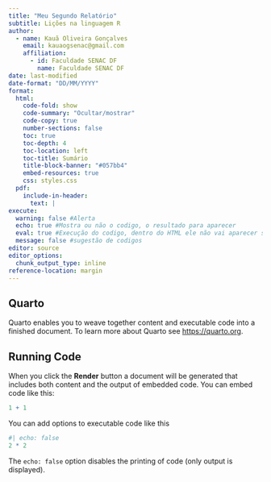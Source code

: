 ---
title: "Meu Segundo Relatório"
subtitle: Lições na linguagem R
author:
  - name: Kauã Oliveira Gonçalves
    email: kauaogsenac@gmail.com
    affiliation: 
      - id: Faculdade SENAC DF
        name: Faculdade SENAC DF
date: last-modified
date-format: "DD/MM/YYYY"
format:
  html:
    code-fold: show
    code-summary: "Ocultar/mostrar"
    code-copy: true
    number-sections: false
    toc: true
    toc-depth: 4
    toc-location: left
    toc-title: Sumário
    title-block-banner: "#057bb4"
    embed-resources: true
    css: styles.css
  pdf:
    include-in-header: 
      text: |
execute:
  warning: false #Alerta
  echo: true #Mostra ou não o codigo, o resultado para aparecer
  eval: true #Execução do codigo, dentro do HTML ele não vai aparecer se estiver false
  message: false #sugestão de codigos
editor: source
editor_options: 
  chunk_output_type: inline
reference-location: margin
---

## Quarto

Quarto enables you to weave together content and executable code into a finished document. To learn more about Quarto see <https://quarto.org>.

## Running Code

When you click the **Render** button a document will be generated that includes both content and the output of embedded code. You can embed code like this:

```{r}
1 + 1
```

You can add options to executable code like this

```{r}
#| echo: false
2 * 2
```

The `echo: false` option disables the printing of code (only output is displayed).

